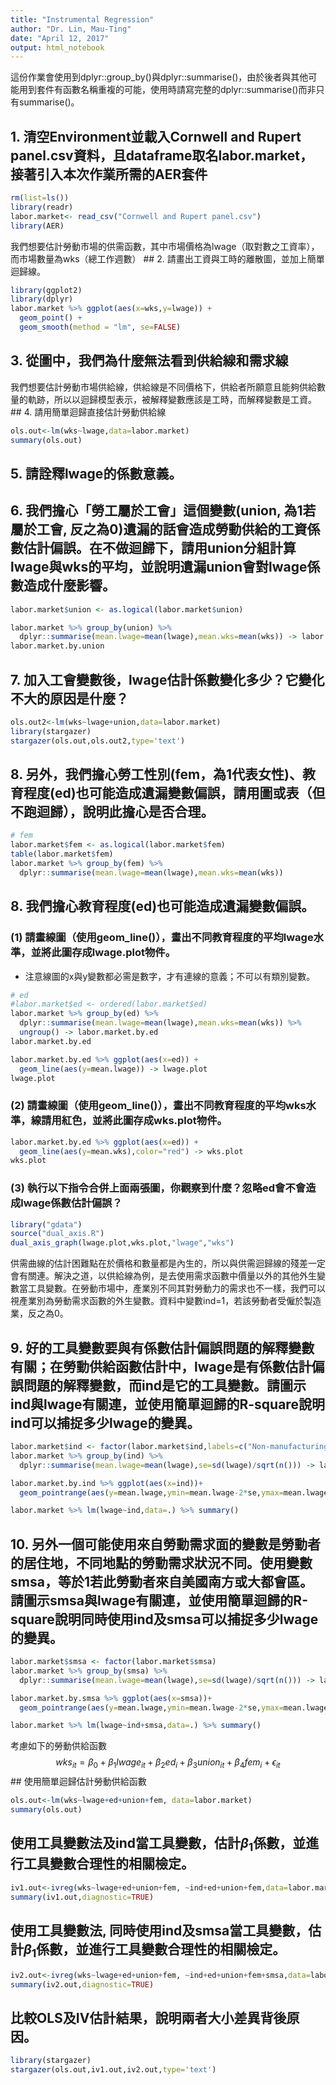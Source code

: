 ```yaml
---
title: "Instrumental Regression"
author: "Dr. Lin, Mau-Ting"
date: "April 12, 2017"
output: html_notebook
---
```


這份作業會使用到dplyr::group_by()與dplyr::summarise()，由於後者與其他可能用到套件有函數名稱重複的可能，使用時請寫完整的dplyr::summarise()而非只有summarise()。

## 1. 清空Environment並載入Cornwell and Rupert panel.csv資料，且dataframe取名labor.market，接著引入本次作業所需的AER套件
```r
rm(list=ls())
library(readr)
labor.market<- read_csv("Cornwell and Rupert panel.csv")
library(AER)
```

我們想要估計勞動市場的供需函數，其中市場價格為lwage（取對數之工資率），而市場數量為wks（總工作週數）
## 2. 請畫出工資與工時的離散圖，並加上簡單迴歸線。
```r
library(ggplot2)
library(dplyr)
labor.market %>% ggplot(aes(x=wks,y=lwage)) +
  geom_point() +
  geom_smooth(method = "lm", se=FALSE)
```

## 3. 從圖中，我們為什麼無法看到供給線和需求線


我們想要估計勞動市場供給線，供給線是不同價格下，供給者所願意且能夠供給數量的軌跡，所以以迴歸模型表示，被解釋變數應該是工時，而解釋變數是工資。
## 4. 請用簡單迴歸直接估計勞動供給線
```r
ols.out<-lm(wks~lwage,data=labor.market)
summary(ols.out)
```
## 5. 請詮釋lwage的係數意義。

## 6. 我們擔心「勞工屬於工會」這個變數(union, 為1若屬於工會, 反之為0)遺漏的話會造成勞動供給的工資係數估計偏誤。在不做迴歸下，請用union分組計算lwage與wks的平均，並說明遺漏union會對lwage係數造成什麼影響。
```r
labor.market$union <- as.logical(labor.market$union)

labor.market %>% group_by(union) %>%
  dplyr::summarise(mean.lwage=mean(lwage),mean.wks=mean(wks)) -> labor.market.by.union
labor.market.by.union
```

## 7. 加入工會變數後，lwage估計係數變化多少？它變化不大的原因是什麼？
```r
ols.out2<-lm(wks~lwage+union,data=labor.market)
library(stargazer)
stargazer(ols.out,ols.out2,type='text')
```

## 8. 另外，我們擔心勞工性別(fem，為1代表女性)、教育程度(ed)也可能造成遺漏變數偏誤，請用圖或表（但不跑迴歸），說明此擔心是否合理。
```r
# fem
labor.market$fem <- as.logical(labor.market$fem)
table(labor.market$fem)
labor.market %>% group_by(fem) %>%
  dplyr::summarise(mean.lwage=mean(lwage),mean.wks=mean(wks)) 
```
## 8. 我們擔心教育程度(ed)也可能造成遺漏變數偏誤。
### (1) 請畫線圖（使用geom_line()），畫出不同教育程度的平均lwage水準，並將此圖存成lwage.plot物件。
* 注意線圖的x與y變數都必需是數字，才有連線的意義；不可以有類別變數。
```r
# ed
#labor.market$ed <- ordered(labor.market$ed)
labor.market %>% group_by(ed) %>%
  dplyr::summarise(mean.lwage=mean(lwage),mean.wks=mean(wks)) %>% 
  ungroup() -> labor.market.by.ed
labor.market.by.ed

labor.market.by.ed %>% ggplot(aes(x=ed)) +
  geom_line(aes(y=mean.lwage)) -> lwage.plot
lwage.plot
```
### (2) 請畫線圖（使用geom_line()），畫出不同教育程度的平均wks水準，線請用紅色，並將此圖存成wks.plot物件。
```r
labor.market.by.ed %>% ggplot(aes(x=ed)) +  
  geom_line(aes(y=mean.wks),color="red") -> wks.plot
wks.plot
```
### (3) 執行以下指令合併上面兩張圖，你觀察到什麼？忽略ed會不會造成lwage係數估計偏誤？
```r
library("gdata")
source("dual_axis.R")
dual_axis_graph(lwage.plot,wks.plot,"lwage","wks")
```

供需曲線的估計困難點在於價格和數量都是內生的，所以與供需迴歸線的殘差一定會有關連。解決之道，以供給線為例，是去使用需求函數中價量以外的其他外生變數當工具變數。在勞動市場中，產業別不同其對勞動力的需求也不一樣，我們可以視產業別為勞動需求函數的外生變數。資料中變數ind=1，若該勞動者受僱於製造業，反之為0。

## 9. 好的工具變數要與有係數估計偏誤問題的解釋變數有關；在勞動供給函數估計中，lwage是有係數估計偏誤問題的解釋變數，而ind是它的工具變數。請圖示ind與lwage有關連，並使用簡單迴歸的R-square說明ind可以捕捉多少lwage的變異。
```r
labor.market$ind <- factor(labor.market$ind,labels=c("Non-manufacturing","Manufacturing"))
labor.market %>% group_by(ind) %>%
  dplyr::summarise(mean.lwage=mean(lwage),se=sd(lwage)/sqrt(n())) -> labor.market.by.ind

labor.market.by.ind %>% ggplot(aes(x=ind))+
  geom_pointrange(aes(y=mean.lwage,ymin=mean.lwage-2*se,ymax=mean.lwage+2*se))

labor.market %>% lm(lwage~ind,data=.) %>% summary()
```

## 10. 另外一個可能使用來自勞動需求面的變數是勞動者的居住地，不同地點的勞動需求狀況不同。使用變數smsa，等於1若此勞動者來自美國南方或大都會區。請圖示smsa與lwage有關連，並使用簡單迴歸的R-square說明同時使用ind及smsa可以捕捉多少lwage的變異。
```r
labor.market$smsa <- factor(labor.market$smsa)
labor.market %>% group_by(smsa) %>%
  dplyr::summarise(mean.lwage=mean(lwage),se=sd(lwage)/sqrt(n())) -> labor.market.by.smsa

labor.market.by.smsa %>% ggplot(aes(x=smsa))+
  geom_pointrange(aes(y=mean.lwage,ymin=mean.lwage-2*se,ymax=mean.lwage+2*se))

labor.market %>% lm(lwage~ind+smsa,data=.) %>% summary()
```

考慮如下的勞動供給函數
$$wks_{it}=\beta_0+\beta_1 lwage_{it} + \beta_2 ed_{i} +\beta_3 union_{it} +\beta_4 fem_{i}+\epsilon_{it}$$
## 使用簡單迴歸估計勞動供給函數
```r
ols.out<-lm(wks~lwage+ed+union+fem, data=labor.market)
summary(ols.out)
```


## 使用工具變數法及ind當工具變數，估計$\beta_1$係數，並進行工具變數合理性的相關檢定。
```r
iv1.out<-ivreg(wks~lwage+ed+union+fem, ~ind+ed+union+fem,data=labor.market)
summary(iv1.out,diagnostic=TRUE)
```

## 使用工具變數法, 同時使用ind及smsa當工具變數，估計$\beta_1$係數，並進行工具變數合理性的相關檢定。
```r
iv2.out<-ivreg(wks~lwage+ed+union+fem, ~ind+ed+union+fem+smsa,data=labor.market)
summary(iv2.out,diagnostic=TRUE)
```

## 比較OLS及IV估計結果，說明兩者大小差異背後原因。
```r
library(stargazer)
stargazer(ols.out,iv1.out,iv2.out,type='text')
```
